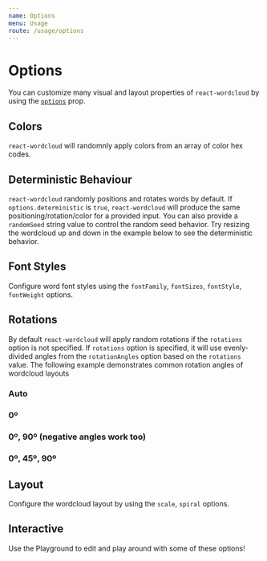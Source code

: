 ```yaml
---
name: Options
menu: Usage
route: /usage/options
---
```




# Options

You can customize many visual and layout properties of `react-wordcloud` by using the [`options`](../props#options) prop.

## Colors

`react-wordcloud` will randomnly apply colors from an array of color hex codes.

<Playground>
	<ReactWordcloud
		options={{
			colors: ["#1f77b4", "#9467bd", "#8c564b"],
		}}
		words={words}
	/>
</Playground>

## Deterministic Behaviour

`react-wordcloud` randomly positions and rotates words by default. If `options.deterministic` is `true`, `react-wordcloud` will produce the same positioning/rotation/color for a provided input. You can also provide a `randomSeed` string value to control the random seed behavior.  Try resizing the wordcloud up and down in the example below to see the deterministic behavior.

<Playground>
	<ReactWordcloud
		options={{
			deterministic: true,
			randomSeed: 'seed1',
		}}
		words={words}
	/>
</Playground>

## Font Styles

Configure word font styles using the `fontFamily`, `fontSizes`, `fontStyle`, `fontWeight` options.

<Playground>
	<ReactWordcloud
		options={{
			fontFamily: "courier new",
			fontSizes: [10, 20],
			fontStyle: "italic",
			fontWeight: "bold",
		}}
		words={words}
	/>
</Playground>

## Rotations

By default `react-wordcloud` will apply random rotations if the `rotations` option is not specified. If `rotations` option is specified, it will use evenly-divided angles from the `rotationAngles` option based on the `rotations` value. The following example demonstrates common rotation angles of wordcloud layouts

<Playground>
  <h3>Auto</h3>
	<ReactWordcloud
    size={[600, 400]}
		words={words}
	/>
  <h3>0º</h3>
	<ReactWordcloud
		options={{
			rotations: 1,
			rotationAngles: [0, 0],
		}}
    size={[600, 400]}
		words={words}
	/>
  <h3>0º, 90º (negative angles work too)</h3>
	<ReactWordcloud
		options={{
			rotations: 2,
			rotationAngles: [-90, 0],
		}}
    size={[600, 400]}
		words={words}
	/>
  <h3>0º, 45º, 90º</h3>
	<ReactWordcloud
		options={{
			rotations: 3,
			rotationAngles: [0, 90],
		}}
    size={[600, 400]}
		words={words}
	/>
</Playground>

## Layout

Configure the wordcloud layout by using the `scale`, `spiral` options.

<Playground>
	<ReactWordcloud
		options={{
			scale: "log",
			spiral: "rectangular",
		}}
		words={words}
	/>
</Playground>

## Interactive

Use the Playground to edit and play around with some of these options!

<Playground>
	<ReactWordcloud
		words={words}
		options={{
			colors: [
				"#1f77b4",
				"#ff7f0e",
				"#2ca02c",
				"#d62728",
				"#9467bd",
				"#8c564b",
			],
			enableTooltip: true,
			deterministic: false,
			fontFamily: "impact",
			fontSizes: [5, 60],
			fontStyle: "normal",
			fontWeight: "normal",
			padding: 1,
			randomSeed: null,
			rotations: 3,
			rotationAngles: [0, 90],
			scale: "sqrt",
			spiral: "archimedean",
			transitionDuration: 1000,
		}}
	/>
</Playground>
